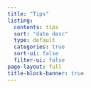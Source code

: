 ```yaml
---
title: "Tips"
listing:
  contents: tips
  sort: "date desc"
  type: default
  categories: true
  sort-ui: false
  filter-ui: false
page-layout: full
title-block-banner: true
---
```

